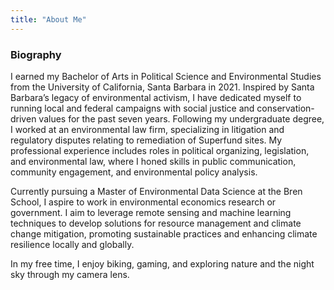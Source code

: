 ```yaml
---
title: "About Me"
---
```


### Biography

I earned my Bachelor of Arts in Political Science and Environmental Studies from the University of California, Santa Barbara in 2021. Inspired by Santa Barbara’s legacy of environmental activism, I have dedicated myself to running local and federal campaigns with social justice and conservation-driven values for the past seven years. Following my undergraduate degree, I worked at an environmental law firm, specializing in litigation and regulatory disputes relating to remediation of Superfund sites. My professional experience includes roles in political organizing, legislation, and environmental law, where I honed skills in public communication, community engagement, and environmental policy analysis.

Currently pursuing a Master of Environmental Data Science at the Bren School, I aspire to work in environmental economics research or government. I aim to leverage remote sensing and machine learning techniques to develop solutions for resource management and climate change mitigation, promoting sustainable practices and enhancing climate resilience locally and globally.

In my free time, I enjoy biking, gaming, and exploring nature and the night sky through my camera lens.



<!-- ## What I do for work -->

<!-- <p class="spacecadet-text center-text">some text</p> -->

<!-- ## What I do for fun -->

<!-- <p class="center-spacecadet">give the people what they want!</p> -->

<!-- here is some more text [.center-spacecadet] -->

<!-- ::: {.spacecadet-text} -->
<!-- here is a line -->

<!-- here is another line -->
<!-- ::: -->